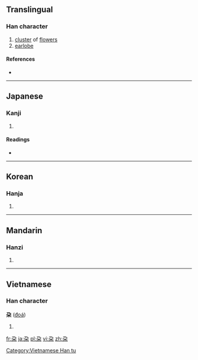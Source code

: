 {{also|朵}}
==Translingual==

===Han character===
{{Han char|rn=75|rad=木|as=02|sn=6|four=|canj=弓尸木 (NSD), X弓尸木 (XNSD)|ids=⿱[[乃]][[木]]}}

# [[cluster]] of [[flower]]s
# [[earlobe]]

====References====
* {{Han ref|kx=0510.070|dkj=14430|dj=0894.060|hdz=21156.080|uh=6736|ud=26422}}

----

==Japanese==

===Kanji===
{{ja-kanji|grade=|rs=木02}}

# {{defn|lang=ja|sort=木02}}

====Readings====
* {{ja-readings|on=[[だ]] (da), [[た]] (ta)|kun=[[えだ]] (eda), [[たぶ]] (tabu)}}

----

==Korean==

===Hanja===
{{ko-hanja|hangeul=타|eumhun=|rv=ta|mr=t'a|y=tha}}

# {{defn|lang=ko|sort=木02}}

----

==Mandarin==

===Hanzi===
{{cmn-hanzi|pin=[[duǒ]] ([[duo3]])|wg=to<sup>3</sup>}}

# {{defn|lang=cmn|sort=木02}}

----

==Vietnamese==

===Han character===
'''朶''' ([[đoá]])

# {{defn|vi}}

[[Category:Vietnamese Han tu]]

[[fr:朶]]
[[ja:朶]]
[[pl:朶]]
[[vi:朶]]
[[zh:朶]]